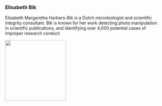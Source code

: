 
::: {.callout-caution collapse="true" icon=false}
### Elisabeth Bik
Elisabeth Margaretha Harbers-Bik is a Dutch microbiologist and scientific integrity consultant. Bik is known for her work detecting photo manipulation in scientific publications, and identifying over 4,000 potential cases of improper research conduct

![](Bik.png){width=200px}
:::


